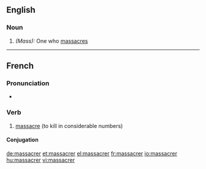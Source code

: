 ==English==

===Noun===
{{en-noun|massacrers}}

# ''(Mass):'' One who [[massacre]]s

----

==French==

===Pronunciation===
* {{audio|Fr-massacrer.ogg|Audio}}

===Verb===
{{infl|fr|verb}}

# [[massacre]] (to kill in considerable numbers)

====Conjugation====
{{fr-conj-er|massacr|avoir}}

{{tbot entry|French|massacre|2008|June|fr}}

[[de:massacrer]]
[[et:massacrer]]
[[el:massacrer]]
[[fr:massacrer]]
[[io:massacrer]]
[[hu:massacrer]]
[[vi:massacrer]]